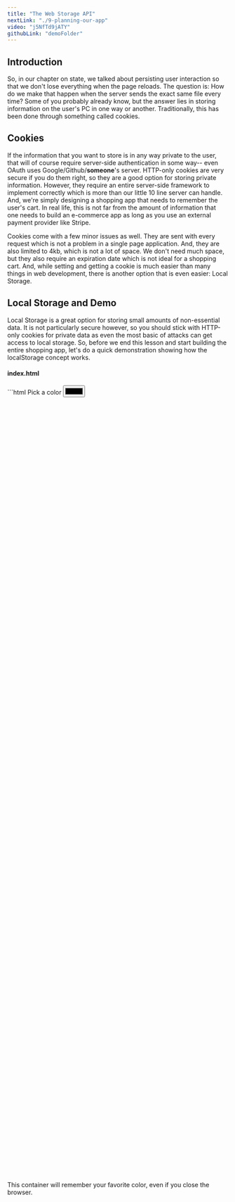 ```yaml
---
title: "The Web Storage API"
nextLink: "./9-planning-our-app"
video: "j5NfTd9jATY"
githubLink: "demoFolder"
---
```



## **Introduction**

So, in our chapter on state, we talked about persisting user interaction so that we don't lose everything when the page reloads. The question is: How do we make that happen when the server sends the exact same file every time? Some of you probably already know, but the answer lies in storing information on the user's PC in one way or another. Traditionally, this has been done through something called cookies.

## **Cookies**

If the information that you want to store is in any way private to the user, that will of course require server-side authentication in some way-- even OAuth uses Google/Github/**someone**'s server. HTTP-only cookies are very secure if you do them right, so they are a good option for storing private information. However, they require an entire server-side framework to implement correctly which is more than our little 10 line server can handle. And, we're simply designing a shopping app that needs to remember the user's cart. In real life, this is not far from the amount of information that one needs to build an e-commerce app as long as you use an external payment provider like Stripe.

Cookies come with a few minor issues as well. They are sent with every request which is not a problem in a single page application. And, they are also limited to 4kb, which is not a lot of space. We don't need much space, but they also require an expiration date which is not ideal for a shopping cart. And, while setting and getting a cookie is much easier than many things in web development, there is another option that is even easier: Local Storage.

## **Local Storage and Demo**

Local Storage is a great option for storing small amounts of non-essential data. It is not particularly secure however, so you should stick with HTTP-only cookies for private data as even the most basic of attacks can get access to local storage. So, before we end this lesson and start building the entire shopping app, let's do a quick demonstration showing how the localStorage concept works.

<CodeBlock>
    <h4>index.html</h4>
    ```html
<!-- Meta Tags, etc. -->
  <style>
    #container {
      display: flex;
      flex-direction: column;
      align-items: center;
      justify-content: center;
      height: 90vh;
      width: 50vw;
    }
  </style>
  <body>
    <label for="color-picker">Pick a color</label>
    <input type="color" id="color-picker" />
    <div id="container">
      <p>
        This container will remember your favorite color, even if you close the
        browser.
      </p>
    </div>
    <script defer>
      const container = document.getElementById("container")
      const colorPicker = document.getElementById("color-picker")
      const color = localStorage.getItem("favColor")
      if (color) {
        container.style.backgroundColor = color
        colorPicker.value = color
      }
      colorPicker.addEventListener("change", (e) => {
        container.style.backgroundColor = e.target.value
        localStorage.setItem("favColor", e.target.value)
      })
    </script>
  </body>
</html>
```
</CodeBlock>

Alright, save the file, and let's boot it up: http://localhost:3000

<IFrame src="/demos/client-side-routing/8-the-web-storage-api/demo/" />

Feel free to close the browser and open it again. Or, if you're just using my demos for reference, right click on it and press 'reload frame'. The color will still be there.

It's important to understand that this is not essential to or restricted by our use of client-side routing. Nothing is stopping you from supplying the user's data from the server upon each page load request. I just wanted to demonstrate how easy localStorage is to work with, and how handy it can be for client-side situations like these.

However, I will stress once again that Local Storage should not be used for any kind of private information unless you are very confident in your encryption method. You just saw how easy it was to retrieve a value using plain old JavaScript. Even if your information is encrypted, it's better to use the built-in protections and tested reliability of HTTP-only cookies in my opinion. But, since we don't have any authentication and it only takes a couple of lines of additional code, it looks like Local Storage is perfect for our use case.

To check out what you're currently holding in Local Storage, just hit f12 in the browser and then click on the application tab. Scroll down to Local Storage, and you should see the list of key/value pairs to the right. To clarify, the items in Local Storage are always stored as strings. If you have a more complex object that you want to store as a string, make sure that you use the JSON.stringify function on it before storing it (and JSON.parse when you take it out of storage.) We'll be using this in our app to store the cart as an array of objects.

## **IndexedDB and Session Storage**

As you can see, you can hold quite a bit in here, and if you ever have issues, the IndexedDB API is even better. The IndexedDB is a NoSQL database that is built into the browser. It is a bit more complicated to use, but it is a great option for storing large amounts of data. This is especially true if you want it to be available offline.

Session Storage is another option. It is similar to Local Storage except that it is deleted after the tab or window is closed-- which is already the default for our app's state since it is only one page. So, much of the traditional usage for session storage in Multi-Page Apps does not apply to us here. However, one way that session storage can be useful on a single page app is storing our state when users go to another website from the same browser window.

In our page that loaded the colors from the search parameters, the only state in the app was passed down from the URL and that was why we were able to restore it completely when we clicked backwards and forwards-- even from another website entirely. However, with apps with complex internal state, much of this can be lost when the user browses to another page. If we want to restore that app state on a popState event, one way of doing that is putting it in Session Storage during the onBeforeUnload event that happens when every page is closed. Then, you can just check if anything is in there on each popState event.

## **Conclusion**

Generally, in Single Page Applications, there are few things that fit in the gaps between simple data that you want to store in a normal cookie; sensitive data that should to be saved in a HTTP-only cookie; complex data that is suited to the IndexedDB API; and utilitarian, long-lived data that can live in Local Storage. Here's a quick table to help you understand:

<div style="max-width: 100%; overflow: auto; border: 2px solid #000; border-radius: 10px;">

**Choosing the Right Storage API by Data Type**

| **API**                 | **Data Persistence** | **Data Privacy** | **Data Complexity** |
| --------------------- | ------------------ | ------------------ | ----------------- |
| **Session Storage**   | Transient          | Public             | Simple            |
| **Cookies**           | Semi-Transient     | Public             | Simple            |
| **HTTP-only Cookies** | Semi-Transient     | Private            | Simple            |
| **Local Storage**     | Persistent         | Public             | Simple            |
| **IndexedDB**         | Persistent         | Public             | Complex           |

</div>

We won't be implementing any Session Storage in this app, and honestly, I don't use normal cookies or session storage very much when building SPA's. But, here's a tweet with more details about using it for breadcrumbs. [^3]

As you can see, the Web Storage API gives us a lot of options for storing data. Intelligently designed apps like Wordle are wise to leverage these APIs to give users a feeling of continuity upon page load without the need for unnecessary server requests. It just comes down to knowing what data you want to persist and why.

As I said, we will be using Local Storage for our shopping app. It is a simple and easy way to store data that we want to remain across both page loads and browser sessions. Who needs a server and a database when you have Local Storage? (Actual shopping apps... that's who.)

We now have all the tools we need to build our shopping app. However, building a client-side router is not something to approach lightly so we will be doing this bit-by-bit. In the next lesson, we're planning out our app.

[^1]: 1:
[^2]: 2:
[^3]: 3: [Ryan Florence's tweet about using session storage for breadcrumbs](https://twitter.com/ryanflorence/status/1597633832173285376)
